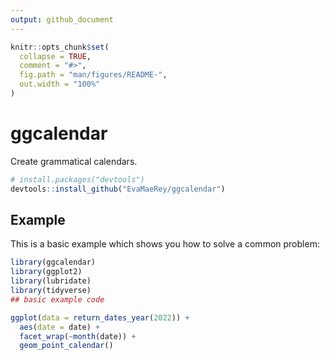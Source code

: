 ```yaml
---
output: github_document
---
```


<!-- README.md is generated from README.Rmd. Please edit that file -->

```r
knitr::opts_chunk$set(
  collapse = TRUE,
  comment = "#>",
  fig.path = "man/figures/README-",
  out.width = "100%"
)
```

# ggcalendar

<!-- badges: start -->
<!-- badges: end -->

Create grammatical calendars.  


``` r
# install.packages("devtools")
devtools::install_github("EvaMaeRey/ggcalendar")
```
## Example

This is a basic example which shows you how to solve a common problem:

```r
library(ggcalendar)
library(ggplot2)
library(lubridate)
library(tidyverse)
## basic example code

ggplot(data = return_dates_year(2022)) + 
  aes(date = date) + 
  facet_wrap(~month(date)) + 
  geom_point_calendar()
```

